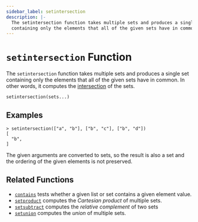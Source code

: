 ```yaml
---
sidebar_label: setintersection
description: |-
  The setintersection function takes multiple sets and produces a single set
  containing only the elements that all of the given sets have in common.
---
```


# `setintersection` Function

The `setintersection` function takes multiple sets and produces a single set
containing only the elements that all of the given sets have in common.
In other words, it computes the
[intersection](https://en.wikipedia.org/wiki/Intersection_\(set_theory\)) of the sets.

```hcl
setintersection(sets...)
```

## Examples

```
> setintersection(["a", "b"], ["b", "c"], ["b", "d"])
[
  "b",
]
```

The given arguments are converted to sets, so the result is also a set and
the ordering of the given elements is not preserved.

## Related Functions

* [`contains`](../../language/functions/contains.mdx) tests whether a given list or set contains
  a given element value.
* [`setproduct`](../../language/functions/setproduct.mdx) computes the _Cartesian product_ of multiple
  sets.
* [`setsubtract`](../../language/functions/setsubtract.mdx) computes the _relative complement_ of two sets
* [`setunion`](../../language/functions/setunion.mdx) computes the _union_ of
  multiple sets.
